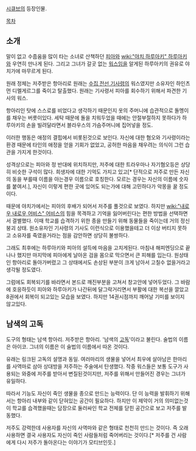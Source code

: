[[시큐브]]의 등장인물.

[[목차]]
== 소개 ==
말이 없고 수줍움을 많이 타는 소녀로 산책하던 [[피아]]와 [[wiki:"야치 하루아키" 하루아키]]와 우연히 만나게 된다. 그리고 그녀가 갈곳 없는 [[워스]]임을 알게된 하루아키의 권유로 야치가에 마무르게 된다.

원래 정체는 저주받은 항아리로 원래는 [[수집 전선 기사령]]의 워스였지만 소유자인 하인츠먼 디멜게르그를 죽이고 탈출했다. 원래는 기사령서 피아를 회수하기 위해서 파견한 기사의 워스.

항아리인 탓에 스스로를 비었다고 생각하기 때문인지 옷의 주머니에 습관적으로 돌멩이를 채우는 버릇이있다. 세탁 때문에 돌을 치워두었을 때에는 안절부절하지 못하다가 하루아키의 손을 빌려달라면서 블라우스의 가슴주머니에 집어넣을 정도.

이러한 행동은 애정의 결핍에서 비롯된것으로 보인다. 자신에 대한 혐오와 기사령이라는 환경 때문에 타인의 애정을 얻을 기회가 없었고, 공허한 마음을 채우려는 의식이 그런 습관을 가지게 한것이다.

성격상으로는 피아와 정 반대에 위치하지만, 저주에 대한 트라우마나 자기혐오등은 상당히 비슷한 구석이 많다. 희생자에 대한 기억도 가지고 있고[* 단적으로 저주로 만든 자신의 동을 부를때 이름을 아는경우 이름으로 호칭한다. 모르는 경우는 자신의 이름에 숫자를 붙여서.], 자신이 이렇게 편한 곳에 있어도 되는가에 대해 고민하다가 악몽을 꿀 정도이다.

때문에 야치가에서는 피아의 후배가 되어서 저주를 풀것으로 보였다. 하지만 [[wiki:"내로우 내로우 어비스" 어비스]]의 힘을 목격하고 기억을 잃어버린다는 편한 방법을 선택하면서 결별했다. 이때 학교를 습격하기 위한 종을 만들기 위해 동물들을 죽이는데 거의 정신붕괴 상태. 원소유자인 기사령의 기사도 이런식으로 이용했을테고 더 이상 버티지 못하고 소유자를 죽였을거라는 점을 감안하면 상당히 불쌍하다.

그래도 최후에는 하루아키와 피아의 설득에 마음을 고치게된다. 마침내 해피엔딩으로 끝나나 했지만 마지막에 피아에게 날아온 검을 몸으로 막으면서 큰 피해를 입는다. 원상태인 항아리로 돌아가버렸고 그 상태에서도 손상된 부분이 크게 남아서 고칠수 없을거라고 생각될 정도였다.

그럼에도 회복되기를 바라면서 본드로 깨진부분을 고쳐서 창고안에 넣어두었다. 그 바람에 호응하듯이 피아와 하루아키가 나간뒤에 달그락거리면서 부활에 대한 복선을 깔았고 8권에서 회복이 되고있는 모습을 보였다. 하지만 14권시점까지 깨어날 기미를 보이지 않고있다.

== 남색의 고독 ==
도구의 형태는 남색 항아리. 저주받은 항아리. '남색의 [[고독]]'이라고 불린다. 술법의 이름은 아이코. 그녀의 이름은 이 술법의 이름에서 따온 것이다.

유래는 링크된 고독의 설명과 동일. 여러마리의 생물을 넣어서 최우에 살아남은 한마리를 사역마로 삼아 상대방을 저주하는 주술에서 탄생했다. 작중 워스들은 보통 도구가 사용되는 와중에 저주를 받아서 변질된것이지만, 저주를 위해서 만들어진 경우는 그녀가 유일하다.

따라서 기능도 자신이 죽인 생물을 종으로 만드는 능력이다. 단 이 능력을 발휘하기 위해서는 항아리 내부와 같이 닫혀있는 공간이 필요하다. 하지만 이 제약이 거의 의미없는것이 학교를 습격했을때는 담장으로 둘러싸인 학교 전체를 닫힌 공간으로 보고 저주를 발동했다.

저주도 강력한데 사용자를 자신의 사역마와 같은 형태로 천천히 만드는 것이다. 즉 오래 사용하면 결국 사용자도 자신이 죽인 사람들처럼 죽어버리는 것이다.[* 저주를 건 사람에게 다시 저주가 돌아온다는 이야기가 모티브인듯.]

